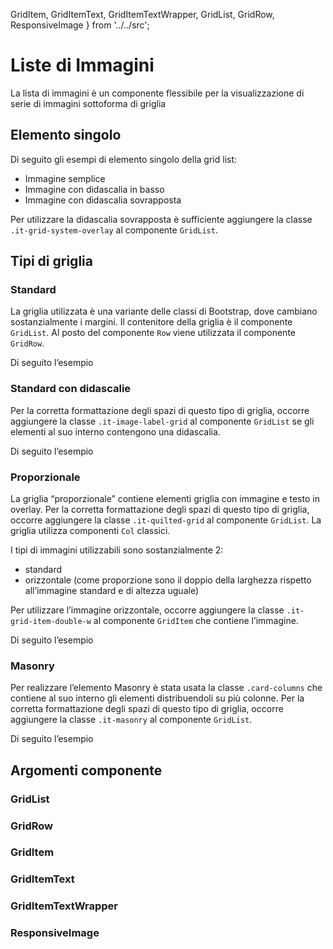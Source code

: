   GridItem,
  GridItemText,
  GridItemTextWrapper,
  GridList,
  GridRow,
  ResponsiveImage
} from '../../src';

<Meta title='Documentazione/Organizzare i contenuti/Liste di Immagini' of={GridList} />

# Liste di Immagini

La lista di immagini è un componente flessibile per la visualizzazione di serie di immagini sottoforma di griglia

## Elemento singolo

Di seguito gli esempi di elemento singolo della grid list:

- Immagine semplice
- Immagine con didascalia in basso
- Immagine con didascalia sovrapposta

Per utilizzare la didascalia sovrapposta è sufficiente aggiungere la classe `.it-grid-system-overlay` al componente `GridList`.

<Canvas>
  <Story id='componenti-imagelist--elemento-singolo' />
</Canvas>

## Tipi di griglia

### Standard

La griglia utilizzata è una variante delle classi di Bootstrap, dove cambiano sostanzialmente i margini.
Il contenitore della griglia è il componente `GridList`.
Al posto del componente `Row` viene utilizzata il componente `GridRow`.

Di seguito l’esempio

<Canvas>
  <Story id='componenti-imagelist--griglia-standard' />
</Canvas>

### Standard con didascalie

Per la corretta formattazione degli spazi di questo tipo di griglia, occorre aggiungere la classe `.it-image-label-grid` al componente `GridList` se gli elementi al suo interno contengono una didascalia.

Di seguito l’esempio

<Canvas>
  <Story id='componenti-imagelist--standard-didascalie' />
</Canvas>

### Proporzionale

La griglia “proporzionale” contiene elementi griglia con immagine e testo in overlay.
Per la corretta formattazione degli spazi di questo tipo di griglia, occorre aggiungere la classe `.it-quilted-grid` al componente `GridList`. La griglia utilizza componenti `Col` classici.

I tipi di immagini utilizzabili sono sostanzialmente 2:

- standard
- orizzontale (come proporzione sono il doppio della larghezza rispetto all’immagine standard e di altezza uguale)

Per utilizzare l’immagine orizzontale, occorre aggiungere la classe `.it-grid-item-double-w` al componente `GridItem` che contiene l’immagine.

Di seguito l’esempio

<Canvas>
  <Story id='componenti-imagelist--proporzionale' />
</Canvas>

### Masonry

Per realizzare l’elemento Masonry è stata usata la classe `.card-columns` che contiene al suo interno gli elementi distribuendoli su più colonne. Per la corretta formattazione degli spazi di questo tipo di griglia, occorre aggiungere la classe `.it-masonry` al componente `GridList`.

Di seguito l’esempio

<Canvas>
  <Story id='componenti-imagelist--masonry' />
</Canvas>

## Argomenti componente

### GridList

<ArgsTable of={GridList} />

### GridRow

<ArgsTable of={GridRow} />

### GridItem

<ArgsTable of={GridItem} />

### GridItemText

<ArgsTable of={GridItemText} />

### GridItemTextWrapper

<ArgsTable of={GridItemTextWrapper} />

### ResponsiveImage

<ArgsTable of={ResponsiveImage} />